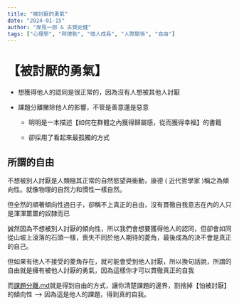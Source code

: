 ```yaml
---
title: "被討厭的勇氣"
date: "2024-01-15"
author: "岸見一郎 & 古賀史健"
tags: ["心理學", "阿德勒", "個人成長", "人際關係", "自由"]
---
```


# 【被討厭的勇氣】

- 想獲得他人的認同是很正常的，因為沒有人想被其他人討厭

- 課題分離撇除他人的影響，不管是善意還是惡意

   - 明明是一本描述【如何在群體之內獲得歸屬感，從而獲得幸福】的書籍

   - 卻採用了看起來最孤獨的方式

## 所謂的自由

不想被別人討厭是人類極其正常的自然慾望與衝動，康德 ( 近代哲學家 )稱之為傾向性。就像物理的自然力和慣性一樣自然。



但全然的順著傾向性過日子，卻稱不上真正的自由，沒有貫徹自我意志在內的人只是渾渾噩噩的奴隸而已



誠然因為不想被別人討厭的傾向性，所以我們會想要獲得他人的認同，但卻會如同從山坡上滾落的石頭一樣，喪失不同於他人期待的菱角，最後成為的決不會是真正的自己。



但如果有他人不接受的菱角存在，就可能會受到他人討厭，所以換句話說，所謂的自由就是擁有被他人討厭的勇氣，因為這樣你才可以貫徹真正的自我



而[課題分離.md](./課題分離.md)就是得到自由的方式，讓你清楚課題的邊界，割捨掉【怕被討厭】的傾向性 —> 因為這是他人的課題，得到真的自我。